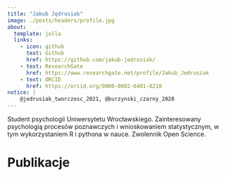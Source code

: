 ```yaml
---
title: "Jakub Jędrusiak"
image: ./posts/headers/profile.jpg
about:
  template: jolla
  links:
    - icon: github
      text: Github
      href: https://github.com/jakub-jedrusiak/
    - text: ResearchGate
      href: https://www.researchgate.net/profile/Jakub_Jedrusiak
    - text: ORCID
      href: https://orcid.org/0000-0002-6481-8210
notice: |
    @jedrusiak_tworczosc_2021, @burzynski_czarny_2020
---
```


Student psychologii Uniwersytetu Wrocławskiego. Zainteresowany psychologią procesów poznawczych i wnioskowaniem statystycznym, w tym wykorzystaniem R i pythona w nauce. Zwolennik Open Science.

# Publikacje